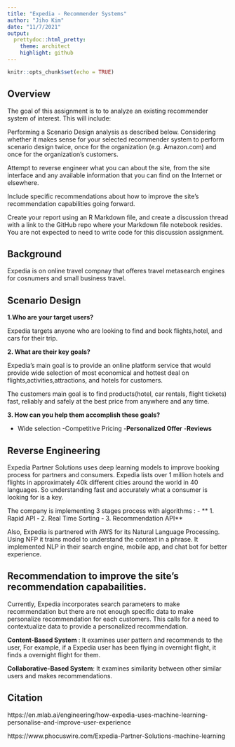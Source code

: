 ```yaml
---
title: "Expedia - Recommender Systems"
author: "Jiho Kim"
date: "11/7/2021"
output:
  prettydoc::html_pretty:
    theme: architect
    highlight: github
---
```


```r
knitr::opts_chunk$set(echo = TRUE)
```

## Overview 

The goal of this assignment is to to analyze an existing recommender system of interest. This will include:

Performing a Scenario Design analysis as described below. Considering whether it makes sense for your selected recommender system to perform scenario design twice, once for the organization (e.g. Amazon.com) and once for the organization’s customers.

Attempt to reverse engineer what you can about the site, from the site interface and any available information that you can find on the Internet or elsewhere.

Include specific recommendations about how to improve the site’s recommendation capabilities going forward.

Create your report using an R Markdown file, and create a discussion thread with a link to the GitHub repo where your Markdown file notebook resides. You are not expected to need to write code for this discussion assignment.

## Background

Expedia is on online travel compnay that offeres travel metasearch engines for cosnumers and small business travel. 

## Scenario Design

**1.Who are your target users?**

Expedia targets anyone who are looking to find and book flights,hotel, and cars for their trip.

**2. What are their key goals?**

Expedia's main goal is to provide an online platform service that would provide wide selection of most economical and hottest deal on flights,activities,attractions, and hotels for customers.

The customers main goal is to find products(hotel, car rentals, flight tickets) fast, reliably and safely at the best price from anywhere and any time. 

**3. How can you help them accomplish these goals?**

  - Wide selection
  -Competitive Pricing
  -**Personalized Offer**
  -**Reviews**

## Reverse Engineering

Expedia Partner Solutions uses deep learning models to improve booking process for partners and consumers. Expedia lists over 1 million hotels and flights in approximately 40k different cities around the world in 40 languages. So understanding fast and accurately what a consumer is looking for is a key.

The company is implementing 3 stages process with algorithms :
  - ** 1. Rapid API**
  - ** 2. Real Time Sorting **
  - ** 3. Recommendation API**

Also, Expedia is partnered with AWS for its Natural Language Processing. Using NFP it trains model to understand the context in a phrase. It implemented NLP in their search engine, mobile app, and chat bot for better experience. 

## Recommendation to improve the site's recommendation capabailities. 

Currently, Expedia incorporates search parameters to make recommendation but there are not enough specific data to make personalize recommendation for each customers. This calls for a need to contextualize data to provide a personalized recommendation.

**Content-Based System** : It examines user pattern and recommends to the user, For example, if a Expedia user has been flying in overnight flight, it finds a overnight flight for them.

**Collaborative-Based System**: It examines similarity between other similar users and makes recommendations. 

## Citation

https://en.mlab.ai/engineering/how-expedia-uses-machine-learning-personalise-and-improve-user-experience

https://www.phocuswire.com/Expedia-Partner-Solutions-machine-learning



